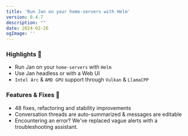 ```yaml
---
title: 'Run Jan on your home-servers with Helm'
version: 0.4.7
description: ""
date: 2024-02-26
ogImage: ''
---
```



<ChangelogHeader/>

### Highlights 🎉

- Run Jan on your `home-servers` with `Helm`
- Use Jan headless or with a Web UI
- `Intel Arc` & `AMD GPU` support through `Vulkan` & `LlamaCPP`


### Features & Fixes 💫

- 48 fixes, refactoring and stability improvements
- Conversation threads are auto-summarized & messages are editable
- Encountering an error? We've replaced vague alerts with a troubleshooting assistant.